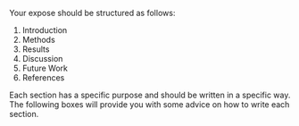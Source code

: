 Your expose should be structured as follows:

1. Introduction
2. Methods
3. Results
4. Discussion
5. Future Work
6. References

Each section has a specific purpose and should be written in a specific way.
The following boxes will provide you with some advice on how to write each section.
